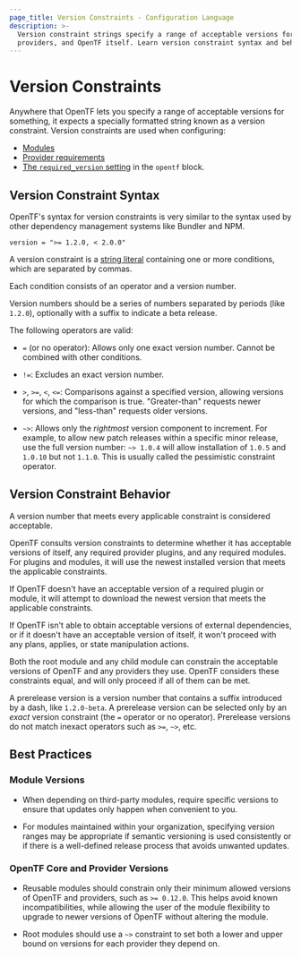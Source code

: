 ```yaml
---
page_title: Version Constraints - Configuration Language
description: >-
  Version constraint strings specify a range of acceptable versions for modules,
  providers, and OpenTF itself. Learn version constraint syntax and behavior.
---
```


# Version Constraints

Anywhere that OpenTF lets you specify a range of acceptable versions for
something, it expects a specially formatted string known as a version
constraint. Version constraints are used when configuring:

- [Modules](/opentf/language/modules)
- [Provider requirements](/opentf/language/providers/requirements)
- [The `required_version` setting](/opentf/language/settings#specifying-a-required-opentf-version) in the `opentf` block.

## Version Constraint Syntax

OpenTF's syntax for version constraints is very similar to the syntax used by
other dependency management systems like Bundler and NPM.

```hcl
version = ">= 1.2.0, < 2.0.0"
```

A version constraint is a [string literal](/opentf/language/expressions/strings)
containing one or more conditions, which are separated by commas.

Each condition consists of an operator and a version number.

Version numbers should be a series of numbers separated by periods (like
`1.2.0`), optionally with a suffix to indicate a beta release.

The following operators are valid:

- `=` (or no operator): Allows only one exact version number. Cannot be combined
  with other conditions.

- `!=`: Excludes an exact version number.

- `>`, `>=`, `<`, `<=`: Comparisons against a specified version, allowing
  versions for which the comparison is true. "Greater-than" requests newer
  versions, and "less-than" requests older versions.

- `~>`: Allows only the _rightmost_ version component to increment. For example,
  to allow new patch releases within a specific minor release, use the full
  version number: `~> 1.0.4` will allow installation of `1.0.5` and `1.0.10`
  but not `1.1.0`. This is usually called the pessimistic constraint operator.

## Version Constraint Behavior

A version number that meets every applicable constraint is considered acceptable.

OpenTF consults version constraints to determine whether it has acceptable
versions of itself, any required provider plugins, and any required modules. For
plugins and modules, it will use the newest installed version that meets the
applicable constraints.

If OpenTF doesn't have an acceptable version of a required plugin or module,
it will attempt to download the newest version that meets the applicable
constraints.

If OpenTF isn't able to obtain acceptable versions of external dependencies,
or if it doesn't have an acceptable version of itself, it won't proceed with any
plans, applies, or state manipulation actions.

Both the root module and any child module can constrain the acceptable versions
of OpenTF and any providers they use. OpenTF considers these constraints
equal, and will only proceed if all of them can be met.

A prerelease version is a version number that contains a suffix introduced by
a dash, like `1.2.0-beta`. A prerelease version can be selected only by an
_exact_ version constraint (the `=` operator or no operator). Prerelease
versions do not match inexact operators such as `>=`, `~>`, etc.

## Best Practices

### Module Versions

- When depending on third-party modules, require specific versions to ensure
  that updates only happen when convenient to you.

- For modules maintained within your organization, specifying version ranges
  may be appropriate if semantic versioning is used consistently or if there is
  a well-defined release process that avoids unwanted updates.

### OpenTF Core and Provider Versions

- Reusable modules should constrain only their minimum allowed versions of
  OpenTF and providers, such as `>= 0.12.0`. This helps avoid known
  incompatibilities, while allowing the user of the module flexibility to
  upgrade to newer versions of OpenTF without altering the module.

- Root modules should use a `~>` constraint to set both a lower and upper bound
  on versions for each provider they depend on.
